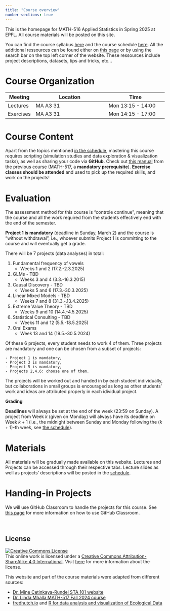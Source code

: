 ```yaml
---
title: "Course overview"
number-sections: true
---
```


This is the homepage for MATH-516 Applied Statistics in Spring 2025 at EPFL. All course materials will be posted on this site.

You can find the course syllabus [here](/course-syllabus.qmd) and the course schedule [here](/). All the additional ressources can be found either on [this page](https://math-516-517-main.github.io/math_517_website/resources/resources.html) or by using the search bar on the top left corner of the website. These ressources include project descriptions, datasets, tips and tricks, etc...




# Course Organization

| Meeting   | Location                       | Time                     |
|-----------|--------------------------------|--------------------------|
| Lectures  | MA A3 31                       | Mon 13:15 - 14:00        |
| Exercises | MA A3 31                       | Mon 14:15 - 17:00        |



# Course Content

Apart from the topics mentioned [in the schedule](index.qmd), mastering this course requires scripting (simulation studies and data exploration & visualization tasks), as well as sharing your code via **GitHub**. Check out [this manual](https://math-516-517-main.github.io/math_517_website/resources/tutorials/github.html) from the previous course (MATH-517, a **mandatory prerequisite**). **Exercise classes should be attended** and used to pick up the required skills, and work on the projects!

# Evaluation

The assessment method for this course is "controle continue", meaning that the course and all the work required from the students effectively end with the end of the semester. 

**Project 1 is mandatory** (deadline in Sunday, March 2) and the course is "without withdrawal", i.e., whoever submits Project 1 is committing to the course and will eventually get a grade.

There will be 7 projects (data analyses) in total:

1.  Fundamental frequency of vowels
    - Weeks 1 and 2 (17.2.-2.3.2025)
2.  GLMs - TBD
    - Weeks 3 and 4 (3.3.-16.3.2015)
3.  Causal Discovery - TBD
    - Weeks 5 and 6 (17.3.-30.3.2025)
4.  Linear Mixed Models - TBD
    - Weeks 7 and 8 (31.3.-.13.4.2025)
5.  Extreme Value Theory - TBD
    - Weeks 9 and 10 (14.4.-4.5.2025)
6.  Statistical Consulting - TBD
    - Weeks 11 and 12 (5.5.-18.5.2025)
7.  Oral Exams
    - Week 13 and 14 (19.5.-30.5.2024)

Of these 6 projects, every student needs to work 4 of them. Three projects are mandatory and one can be chosen from a subset of projects: 

    - Project 1 is mandatory,
    - Project 3 is mandatory,
    - Project 5 is mandatory,
    - Projects 2,4,6: choose one of them.

The projects will be worked out and handed in by each student
individually, but collaborations in small groups is encouraged as long
as other students’ work and ideas are attributed properly in each
idividual project.

**Grading** 
<!-- will be done on a rough scale. For example the assignments will be mostly graded on a binary basis, you either receive full 5 % or nothing. Similarly the projects will be graded in 5 % increments. Notice that 5 % corresponds to 0.25 increment on the 1-6 scale used at EPFL. As a result, skipping an assignment will irrevocably reduce your final grade. On the other hand, the assignments will be short and simple, and serious attempts to solve them should resolve in the full mark. Similarly for the projects, with one exception: 10 % of the final project will be awarded for value added (original data analysis, simulation study answering a previously unclear question, etc.). -->

**Deadlines** will always be set at the end of the week (23:59 on Sunday). A project from Week $k$ (given on Monday) will always have its deadline on Week $k+1$ (i.e., the midnight between Sunday and Monday following the $(k+1)$-th week, see [the schedule](index.qmd)).


# Materials

All materials will be gradually made available on this website. Lectures and Projects can be accessed through their respective tabs. Lecture slides as well as projects' descriptions will be posted in the [schedule](index.qmd).


# Handing-in Projects

We will use GitHub Classroom to handle the projects for this course. See [this page](https://math-516-517-main.github.io/math_517_website/resources/tutorials/github_classroom.html) for more information on how to use GitHub Classroom.


<br>

## **License**

[![Creative Commons License](https://licensebuttons.net/l/by-sa/4.0/88x31.png){alt="Creative Commons License"}](https://creativecommons.org/licenses/by-sa/4.0/)\
This online work is licensed under a [Creative Commons Attribution-ShareAlike 4.0 International](https://creativecommons.org/licenses/by-sa/4.0/). Visit [here](https://github.com/dukestatsciintrods/blob/master/LICENSE.md) for more information about the license.

This website and part of the course materials were adapted from different sources:

- [Dr. Mine Çetinkaya-Rundel STA 101 website](https://sta101-f23.github.io/course-overview.html)
- [Dr. Linda Mhalla MATH-517 Fall 2024 course](https://math-516-517-main.github.io/math_517_website/)
- [fredhutch.io](https://fredhutchio.github.io/r_intro/) and [R for data analysis and visualization of Ecological Data](https://datacarpentry.org/R-ecology-lesson/instructor/aio.html)

